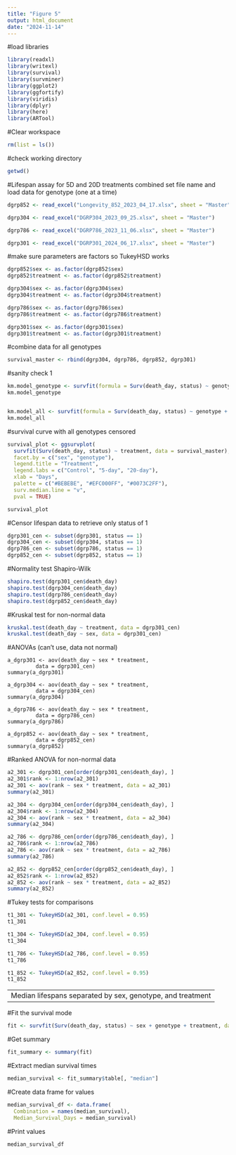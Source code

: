 ```yaml
---
title: "Figure 5"
output: html_document
date: "2024-11-14"
---
```


#load libraries
```r
library(readxl)
library(writexl)
library(survival)
library(survminer)
library(ggplot2)
library(ggfortify)
library(viridis)
library(dplyr)
library(here)
library(ARTool)
```

#Clear workspace
```r
rm(list = ls())
```


#check working directory
```r
getwd()
```

#Lifespan assay for 5D and 20D treatments combined
set file name and load data for genotype (one at a time)
```r
dgrp852 <- read_excel("Longevity_852_2023_04_17.xlsx", sheet = "Master")

dgrp304 <- read_excel("DGRP304_2023_09_25.xlsx", sheet = "Master")

dgrp786 <- read_excel("DGRP786_2023_11_06.xlsx", sheet = "Master")

dgrp301 <- read_excel("DGRP301_2024_06_17.xlsx", sheet = "Master")
```

#make sure parameters are factors so TukeyHSD works
```r
dgrp852$sex <- as.factor(dgrp852$sex)
dgrp852$treatment <- as.factor(dgrp852$treatment)

dgrp304$sex <- as.factor(dgrp304$sex)
dgrp304$treatment <- as.factor(dgrp304$treatment)

dgrp786$sex <- as.factor(dgrp786$sex)
dgrp786$treatment <- as.factor(dgrp786$treatment)

dgrp301$sex <- as.factor(dgrp301$sex)
dgrp301$treatment <- as.factor(dgrp301$treatment)
```

#combine data for all genotypes
```r
survival_master <- rbind(dgrp304, dgrp786, dgrp852, dgrp301)
```

#sanity check 1
```r
km.model_genotype <- survfit(formula = Surv(death_day, status) ~ genotype, data = survival_master)
km.model_genotype


km.model_all <- survfit(formula = Surv(death_day, status) ~ genotype + sex + treatment, data = survival_master)
km.model_all

```

#survival curve with all genotypes censored
```r
survival_plot <- ggsurvplot(
  survfit(Surv(death_day, status) ~ treatment, data = survival_master),
  facet.by = c("sex", "genotype"),
  legend.title = "Treatment",
  legend.labs = c("Control", "5-day", "20-day"),
  xlab = "Days",
  palette = c("#BEBEBE", "#EFC000FF", "#0073C2FF"),
  surv.median.line = "v",
  pval = TRUE)

survival_plot
```


#Censor lifespan data to retrieve only status of 1
```r
dgrp301_cen <- subset(dgrp301, status == 1)
dgrp304_cen <- subset(dgrp304, status == 1)
dgrp786_cen <- subset(dgrp786, status == 1)
dgrp852_cen <- subset(dgrp852, status == 1)
```

#Normality test Shapiro-Wilk
```r
shapiro.test(dgrp301_cen$death_day)
shapiro.test(dgrp304_cen$death_day)
shapiro.test(dgrp786_cen$death_day)
shapiro.test(dgrp852_cen$death_day)
```

#Kruskal test for non-normal data
```r
kruskal.test(death_day ~ treatment, data = dgrp301_cen)
kruskal.test(death_day ~ sex, data = dgrp301_cen)

```

#ANOVAs (can't use, data not normal)
```
a_dgrp301 <- aov(death_day ~ sex * treatment, 
         data = dgrp301_cen)
summary(a_dgrp301)

a_dgrp304 <- aov(death_day ~ sex * treatment, 
         data = dgrp304_cen)
summary(a_dgrp304)

a_dgrp786 <- aov(death_day ~ sex * treatment, 
         data = dgrp786_cen)
summary(a_dgrp786)

a_dgrp852 <- aov(death_day ~ sex * treatment, 
         data = dgrp852_cen)
summary(a_dgrp852)

```

#Ranked ANOVA for non-normal data
```r
a2_301 <- dgrp301_cen[order(dgrp301_cen$death_day), ]
a2_301$rank <- 1:nrow(a2_301)
a2_301 <- aov(rank ~ sex * treatment, data = a2_301)
summary(a2_301)
```
```r
a2_304 <- dgrp304_cen[order(dgrp304_cen$death_day), ]
a2_304$rank <- 1:nrow(a2_304)
a2_304 <- aov(rank ~ sex * treatment, data = a2_304)
summary(a2_304)
```
```r
a2_786 <- dgrp786_cen[order(dgrp786_cen$death_day), ]
a2_786$rank <- 1:nrow(a2_786)
a2_786 <- aov(rank ~ sex * treatment, data = a2_786)
summary(a2_786)
```
```r
a2_852 <- dgrp852_cen[order(dgrp852_cen$death_day), ]
a2_852$rank <- 1:nrow(a2_852)
a2_852 <- aov(rank ~ sex * treatment, data = a2_852)
summary(a2_852)
```

#Tukey tests for comparisons
```r
t1_301 <- TukeyHSD(a2_301, conf.level = 0.95)
t1_301
```
```r
t1_304 <- TukeyHSD(a2_304, conf.level = 0.95)
t1_304
```
```r
t1_786 <- TukeyHSD(a2_786, conf.level = 0.95)
t1_786
```
```r
t1_852 <- TukeyHSD(a2_852, conf.level = 0.95)
t1_852
```

---
Median lifespans separated by sex, genotype, and treatment
---
#Fit the survival mode
```r
fit <- survfit(Surv(death_day, status) ~ sex + genotype + treatment, data = survival_master)
```
#Get summary
```r
fit_summary <- summary(fit)
```
#Extract median survival times
```r
median_survival <- fit_summary$table[, "median"]
```
#Create data frame for values
```r
median_survival_df <- data.frame(
  Combination = names(median_survival),
  Median_Survival_Days = median_survival)
```
#Print values
```r
median_survival_df
```